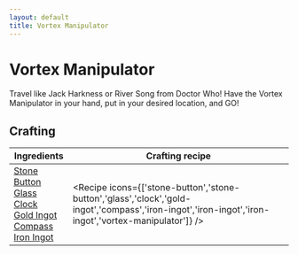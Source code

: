 ```yaml
---
layout: default
title: Vortex Manipulator
---
```



Vortex Manipulator
===================

Travel like Jack Harkness or River Song from Doctor Who! Have the Vortex Manipulator in your hand, put in your desired location, and GO!

## Crafting

| Ingredients | Crafting recipe |
| ----------- | --------------- |
| [Stone Button](https://minecraft.wiki/w/Stone_Button)<br/>[Glass](https://minecraft.wiki/w/Glass)<br/>[Clock](https://minecraft.wiki/w/Clock)<br/>[Gold Ingot](https://minecraft.wiki/w/Gold_Ingot)<br/>[Compass](https://minecraft.wiki/w/Compass)<br/>[Iron Ingot](https://minecraft.wiki/w/Iron_Ingot) | <Recipe icons={['stone-button','stone-button','glass','clock','gold-ingot','compass','iron-ingot','iron-ingot','iron-ingot','vortex-manipulator']} /> |
